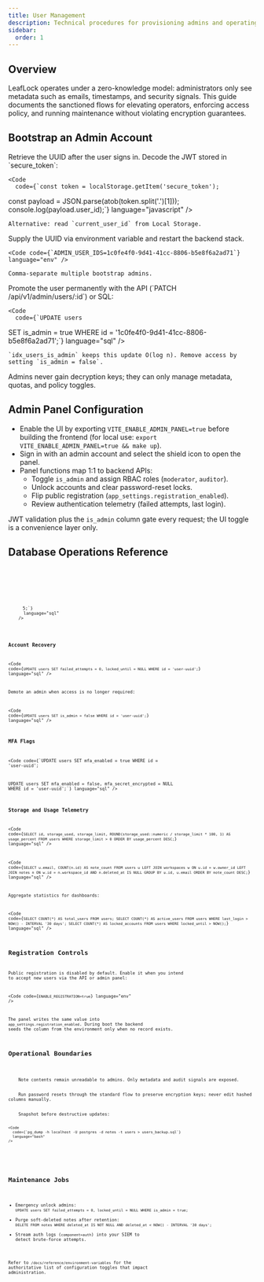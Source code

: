 ```yaml
---
title: User Management
description: Technical procedures for provisioning admins and operating accounts in LeafLock.
sidebar:
  order: 1
---
```



## Overview
LeafLock operates under a zero-knowledge model: administrators only see metadata such as emails, timestamps, and security signals. This guide documents the sanctioned flows for elevating operators, enforcing access policy, and running maintenance without violating encryption guarantees.

## Bootstrap an Admin Account

<CardGrid columns={3}>
  <Card title="Identify User" icon="search">
    Retrieve the UUID after the user signs in. Decode the JWT stored in `secure_token`:

    <Code
      code={`const token = localStorage.getItem('secure_token');
const payload = JSON.parse(atob(token.split('.')[1]));
console.log(payload.user_id);`}
      language="javascript"
    />

    Alternative: read `current_user_id` from Local Storage.
  </Card>
  <Card title="Allowlist UUID" icon="shield">
    Supply the UUID via environment variable and restart the backend stack.

    <Code code={`ADMIN_USER_IDS=1c0fe4f0-9d41-41cc-8806-b5e8f6a2ad71`} language="env" />

    Comma-separate multiple bootstrap admins.
  </Card>
  <Card title="Persist Role" icon="approve-check">
    Promote the user permanently with the API (`PATCH /api/v1/admin/users/:id`) or SQL:

    <Code
      code={`UPDATE users
SET is_admin = true
WHERE id = '1c0fe4f0-9d41-41cc-8806-b5e8f6a2ad71';`}
      language="sql"
    />

    `idx_users_is_admin` keeps this update O(log n). Remove access by setting `is_admin = false`.
  </Card>
</CardGrid>

<Aside type="note" title="Zero-Knowledge Constraint">
Admins never gain decryption keys; they can only manage metadata, quotas, and policy toggles.
</Aside>

## Admin Panel Configuration

- Enable the UI by exporting `VITE_ENABLE_ADMIN_PANEL=true` before building the frontend (for local use: `export VITE_ENABLE_ADMIN_PANEL=true && make up`).
- Sign in with an admin account and select the shield icon to open the panel.
- Panel functions map 1:1 to backend APIs:
  - Toggle `is_admin` and assign RBAC roles (`moderator`, `auditor`).
  - Unlock accounts and clear password-reset locks.
  - Flip public registration (`app_settings.registration_enabled`).
  - Review authentication telemetry (failed attempts, last login).

JWT validation plus the `is_admin` column gate every request; the UI toggle is a convenience layer only.

## Database Operations Reference

<CardGrid>
  <Card title="Account Inventory" icon="list-format">
    <Code
      code={`SELECT
    id,
    email,
    COALESCE(is_admin, false) AS is_admin,
    mfa_enabled,
    failed_attempts,
    locked_until,
    created_at,
    last_login
FROM users
ORDER BY created_at DESC;`}
      language="sql"
    />
  </Card>
  <Card title="Admin Audit" icon="user">
    <Code
      code={`SELECT id, email, created_at, last_login
FROM users
WHERE is_admin = true;`}
      language="sql"
    />
  </Card>
  <Card title="Lockout Detection" icon="alert-triangle">
    <Code
      code={`SELECT id, email, failed_attempts, locked_until
FROM users
WHERE failed_attempts > 5;`}
      language="sql"
    />
  </Card>
</CardGrid>

### Account Recovery

<Code
  code={`UPDATE users
SET failed_attempts = 0,
    locked_until = NULL
WHERE id = 'user-uuid';`}
  language="sql"
/>

Demote an admin when access is no longer required:

<Code
  code={`UPDATE users
SET is_admin = false
WHERE id = 'user-uuid';`}
  language="sql"
/>

### MFA Flags

<Code
  code={`UPDATE users
SET mfa_enabled = true
WHERE id = 'user-uuid';

UPDATE users
SET mfa_enabled = false,
    mfa_secret_encrypted = NULL
WHERE id = 'user-uuid';`}
  language="sql"
/>

### Storage and Usage Telemetry

<Code
  code={`SELECT
    id,
    storage_used,
    storage_limit,
    ROUND(storage_used::numeric / storage_limit * 100, 1) AS usage_percent
FROM users
WHERE storage_limit > 0
ORDER BY usage_percent DESC;`}
  language="sql"
/>

<Code
  code={`SELECT
    u.email,
    COUNT(n.id) AS note_count
FROM users u
LEFT JOIN workspaces w ON u.id = w.owner_id
LEFT JOIN notes n ON w.id = n.workspace_id AND n.deleted_at IS NULL
GROUP BY u.id, u.email
ORDER BY note_count DESC;`}
  language="sql"
/>

Aggregate statistics for dashboards:

<Code
  code={`SELECT COUNT(*) AS total_users FROM users;
SELECT COUNT(*) AS active_users FROM users WHERE last_login > NOW() - INTERVAL '30 days';
SELECT COUNT(*) AS locked_accounts FROM users WHERE locked_until > NOW();`}
  language="sql"
/>

## Registration Controls

Public registration is disabled by default. Enable it when you intend to accept new users via the API or admin panel:

<Code code={`ENABLE_REGISTRATION=true`} language="env" />

The panel writes the same value into `app_settings.registration_enabled`. During boot the backend seeds the column from the environment only when no record exists.

## Operational Boundaries

<CardGrid columns={3}>
  <Card title="Encrypted Payloads" icon="lock">
    Note contents remain unreadable to admins. Only metadata and audit signals are exposed.
  </Card>
  <Card title="Reset Workflow" icon="workflow">
    Run password resets through the standard flow to preserve encryption keys; never edit hashed columns manually.
  </Card>
  <Card title="Backups" icon="database">
    Snapshot before destructive updates:

    <Code
      code={`pg_dump -h localhost -U postgres -d notes -t users > users_backup.sql`}
      language="bash"
    />
  </Card>
</CardGrid>

## Maintenance Jobs

- Emergency unlock admins: `UPDATE users SET failed_attempts = 0, locked_until = NULL WHERE is_admin = true;`
- Purge soft-deleted notes after retention: `DELETE FROM notes WHERE deleted_at IS NOT NULL AND deleted_at < NOW() - INTERVAL '30 days';`
- Stream auth logs (`component=auth`) into your SIEM to detect brute-force attempts.

Refer to `/docs/reference/environment-variables` for the authoritative list of configuration toggles that impact administration.
